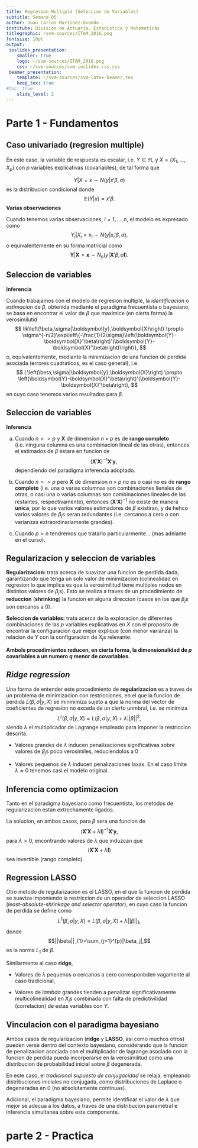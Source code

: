 ```yaml
---
title: Regresion Multiple (Seleccion de Variables)
subtitle: Semana 05
author: Juan Carlos Martinez-Ovando
institute: Division de Actuaria, Estadistica y Matematicas
titlegraphic: /svm-sources/ITAM_2016.png
fontsize: 10pt
output:
 ioslides_presentation:
    smaller: true
    logo: ~/svm-sources/ITAM_2016.png
    css: ~/svm-sources/svm-ioslides-css.css    
 beamer_presentation:
    template: ~/svm-sources/svm-latex-beamer.tex
    keep_tex: true
#toc: true
    slide_level: 2
---
```


# Parte 1 - Fundamentos

## Caso univariado (regresion multiple)

En este caso, la variable de respuesta es  escalar, i.e. $Y\in \Re$, y $X=(X_1,\ldots,X_p)$ con $p$ variables explicativas (covariables), de tal forma que 

$$
Y|X=x \sim N(y|x'\beta,\sigma)
$$
es la distribucion condicional donde 
$$
\mathbb{E}(Y|x)=x'\beta.
$$
**Varias observaciones**

Cuando tenemos varias observaciones, $i=1,\ldots,n$, el modelo es expresado como
$$
Y_i|X_i=x_i \sim N(y|x_i'\beta,\sigma),
$$
o equivalentemente en su forma matricial como
$$
\boldsymbol{Y}|\boldsymbol{X}=\boldsymbol{x} \sim N_n\left(y|\boldsymbol{X}'\beta,\sigma\boldsymbol{I}\right).
$$

## Seleccion de variables

**Inferencia**

Cuando trabajamos con el modelo de regresion multiple, la _identificacion_ o _estimacion_ de $\beta$, obtenida mediante el paradigma frecuentista o bayesiano, se basa en encontrar el valor de $\beta$ que maximice (en cierta forma) la verosimilutid 
$$
lik\left(\beta,\sigma|\boldsymbol{y},\boldsymbol{X}\right) \propto 
\sigma^{-n/2}\exp\left\{-\frac{1}{2\sigma}\left(\boldsymbol{Y}-\boldsymbol{X}'\beta\right)'(\boldsymbol{Y}-\boldsymbol{X}'\beta\right)\right\},
$$
o, equivalentemente, mediante la minimizacion de una funcion de perdida asociada (errores cuadraticos, es el caso general), i.e.
$$
L\left(\beta,\sigma|\boldsymbol{y},\boldsymbol{X}\right) \propto 
\left(\boldsymbol{Y}-\boldsymbol{X}'\beta\right)'(\boldsymbol{Y}-\boldsymbol{X}'\beta\right),
$$
en cuyo caso tenemos varios resultados para $\beta$.

## Seleccion de variables

**Inferencia**

a. Cuando $n>>p$ y $\boldsymbol{X}$ de dimension $n\times p$ es de **rango completo** (i.e. ninguna columna es una combinacion lineal de las otras), entonces el estimados de $\beta$ estara en funcion de 
$$
(\boldsymbol{X}'\boldsymbol{X})^{-1}\boldsymbol{X}'\boldsymbol{y},
$$
dependiendo del paradigma inferencia adoptado.

b. Cuando $n>>p$ pero $\boldsymbol{X}$ de dimension $n\times p$ no es o casi no es de **rango completo** (i.e. una o varias columnas son combinaciones lienales de otras, o casi una o varias columnas son combinaciones lineales de las restantes, respectivamente), entonces $(\boldsymbol{X}'\boldsymbol{X})^{-1}$ no existe de manera **unica**, por lo que varios valores estimadores de $\beta$ existiran, y de hehco varios valores de $\beta_j$s seran redundantes (i.e. cercanos a cero o con varianzas extraordinariamente grandes).

c. Cuando $p>n$ tendremos que tratarlo particularmente... (mas adelante en el curso).

## Regularizacion y seleccion de variables

**Regularizacion:** trata acerca de suavizar una funcion de perdida dada, garantizando que tenga un solo valor de minimizacion (colinealidad en regresion lo que implica es que la verosimilitud tiene multiples nodos en distintos valores de $\beta_j$s). Esto se realiza a traves de un procedimiento de **reduccion** (**shrinking**) la funcion en alguna direccion (casos en los que $\beta_j$s son cercanos a $0$).

**Seleccion de variables:** trata acerca de la exploracion de diferentes combinaciones de las $p$ variables explicativas en $X$ con el proposito de encontrar la configuracion que mejor explique (con menor varianza) la relacion de $Y$ con la configuracion de $X_j$s relevante.

**Ambols procedimientos reducen, en cierta forma, la dimensionalidad de $p$ covariables a un numero $q$ menor de covariables.**


## *Ridge regression*

Una forma de entender este procedimiento de **regularizacion** es a traves de un problema de minimizacion con restricciones, en el que la funcion de perdida $L(\beta,\sigma|y,X)$ se minmimiza sujeto a que la norma del vector de coeficientes de regresion no exceda de un cierto unmbral, i.e. se minimiza
$$
L^{r}(\beta,\sigma|y,X)=L(\beta,\sigma|y,X) + \lambda ||\beta||^2,
$$
siendo $\lambda$ el multiplicador de Lagrange empleado para imponer la restriccion descrita. 

* Valores grandes de $\lambda$ inducen penalizaciones significativas sobre valores de $\beta_j$s poco verosimiles, reduciendolos a $0$

* Valores pequenos de $\lambda$ inducen penalizaciones laxas. En el caso limite $\lambda \approx 0$ tenemos casi el modelo original. 

## Inferencia como optimizacion

Tanto en el paradigma bayesiano como frecuentista, los metodos de regularizacion estan extrechamente ligados. 

La solucion, en ambos casos, para $\beta$ sera una funcion de 
$$
\left(\boldsymbol{X}'\boldsymbol{X}+\lambda \boldsymbol{I}\right)^{-1}\boldsymbol{X}'\boldsymbol{y},
$$
para $\lambda > 0$, encontrando valores de $\lambda$ que induzcan que 
$$
\left(\boldsymbol{X}'\boldsymbol{X}+\lambda \boldsymbol{I}\right)
$$
sea invertible  (rango completo).

## Regression LASSO

Otro metodo de regularizacion es el LASSO, en el que la funcion de perdida se suaviza imponiendo la restriccion de un operador de seleccion LASSO (*least-absolute-shrinkage and selector operator*), en cuyo caso la funcion de perdida se define como
$$
L^{1}(\beta,\sigma|y,X) = L(\beta,\sigma|y,X) + \lambda ||\beta||_{1},
$$
donde 
$$||\beta||_{1}=\sum_{j=1}^{p}|\beta_j|,$$ 
es la norma $L_1$ de $\beta$.

Similarmente al caso **ridge**,

* Valores de $\lambda$ pequenos o cercanos a cero corresponbden vagamente al caso tradicional,

* Valores de $lambda$ grandes tienden a penalizar significativamente multicolinealidad en $X_j$s combinada con falta de predictivilidad (correlacion) de estas variables con $Y$.

## Vinculacion con el paradigma bayesiano

Ambos casos de regularizacion (**ridge** y **LASSO**, asi como muchos otros) pueden verse dentro del contexto bayesiano, considerando que la funcion de penalizacion asociada con el multiplicador de lagrange asociado con la funcion de perdida pueda incorporarse en la verosimilitud como una distribucion de probabilidad inicial sobre $\beta$ degenerada. 

En este caso, el _tradicional supuesto de conjugacidad_ se relaja, empleando distribuciones iniciales no conjugada, como distribuciones de Laplace o degeneradas en $0$ (no absolutamente continuas). 

Adicional, el paradigma bayesiano, permite identificar el valor de $\lambda$ que mejor se adecua a los datos, a traves de una distribucion parametral e inferencia simultanea sobre este componente.
 
# parte 2 - Practica